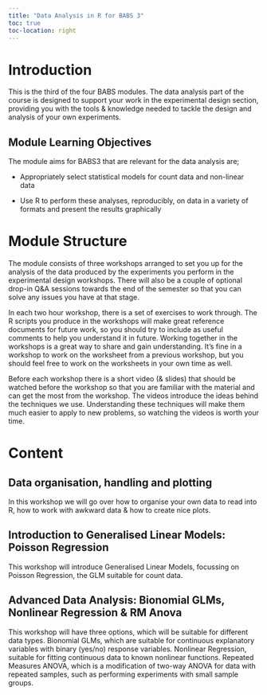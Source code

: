 ```yaml
---
title: "Data Analysis in R for BABS 3"
toc: true
toc-location: right
---
```


# Introduction

This is the third of the four BABS modules. The data analysis part of the course is designed to support your work in the experimental design section, providing you with the tools & knowledge needed to tackle the design and analysis of your own experiments.

## Module Learning Objectives

The module aims for BABS3 that are relevant for the data analysis are;

-   Appropriately select statistical models for count data and non-linear data

-   Use R to perform these analyses, reproducibly, on data in a variety of formats and present the results graphically

# Module Structure

The module consists of three workshops arranged to set you up for the analysis of the data produced by the experiments you perform in the experimental design workshops. There will also be a couple of optional drop-in Q&A sessions towards the end of the semester so that you can solve any issues you have at that stage.

In each two hour workshop, there is a set of exercises to work through. The R scripts you produce in the workshops will make great reference documents for future work, so you should try to include as useful comments to help you understand it in future. Working together in the workshops is a great way to share and gain understanding. It's fine in a workshop to work on the worksheet from a previous workshop, but you should feel free to work on the worksheets in your own time as well.

Before each workshop there is a short video (& slides) that should be watched before the workshop so that you are familiar with the material and can get the most from the workshop. The videos introduce the ideas behind the techniques we use. Understanding these techniques will make them much easier to apply to new problems, so watching the videos is worth your time.

# Content

## Data organisation, handling and plotting

In this workshop we will go over how to organise your own data to read into R, how to work with awkward data & how to create nice plots.

## Introduction to Generalised Linear Models: Poisson Regression

This workshop will introduce Generalised Linear Models, focussing on Poisson Regression, the GLM suitable for count data.

## Advanced Data Analysis: Bionomial GLMs, Nonlinear Regression & RM Anova

This workshop will have three options, which will be suitable for different data types. Bionomial GLMs, which are suitable for continuous explanatory variables with binary (yes/no) response variables. Nonlinear Regression, suitable for fitting continuous data to known nonlinear functions. Repeated Measures ANOVA, which is a modification of two-way ANOVA for data with repeated samples, such as performing experiments with small sample groups.
